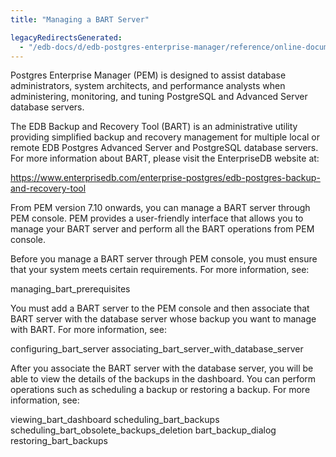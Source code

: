 ```yaml
---
title: "Managing a BART Server"

legacyRedirectsGenerated:
  - "/edb-docs/d/edb-postgres-enterprise-manager/reference/online-documentation/8.0/toc_pem_bart_management.html"
---
```


<div id="toc_pem_bart_management" class="registered_link"></div>

Postgres Enterprise Manager (PEM) is designed to assist database administrators, system architects, and performance analysts when administering, monitoring, and tuning PostgreSQL and Advanced Server database servers.

The EDB Backup and Recovery Tool (BART) is an administrative utility providing simplified backup and recovery management for multiple local or remote EDB Postgres Advanced Server and PostgreSQL database servers. For more information about BART, please visit the EnterpriseDB website at:

<https://www.enterprisedb.com/enterprise-postgres/edb-postgres-backup-and-recovery-tool>

From PEM version 7.10 onwards, you can manage a BART server through PEM console. PEM provides a user-friendly interface that allows you to manage your BART server and perform all the BART operations from PEM console.

Before you manage a BART server through PEM console, you must ensure that your system meets certain requirements. For more information, see:

<div class="toctree">

managing_bart_prerequisites

</div>

You must add a BART server to the PEM console and then associate that BART server with the database server whose backup you want to manage with BART. For more information, see:

<div class="toctree">

configuring_bart_server associating_bart_server_with_database_server

</div>

After you associate the BART server with the database server, you will be able to view the details of the backups in the dashboard. You can perform operations such as scheduling a backup or restoring a backup. For more information, see:

<div class="toctree">

viewing_bart_dashboard scheduling_bart_backups scheduling_bart_obsolete_backups_deletion bart_backup_dialog restoring_bart_backups

</div>
